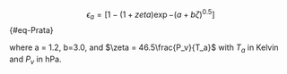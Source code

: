 
$$
\epsilon_a = [1-(1+zeta)\exp{-(a+b\zeta)^0.5}]
$${#eq-Prata}

where a = 1.2, b=3.0, and $\zeta = 46.5\frac{P_v}{T_a}$ with $T_a$ in Kelvin and $P_v$ in hPa.

